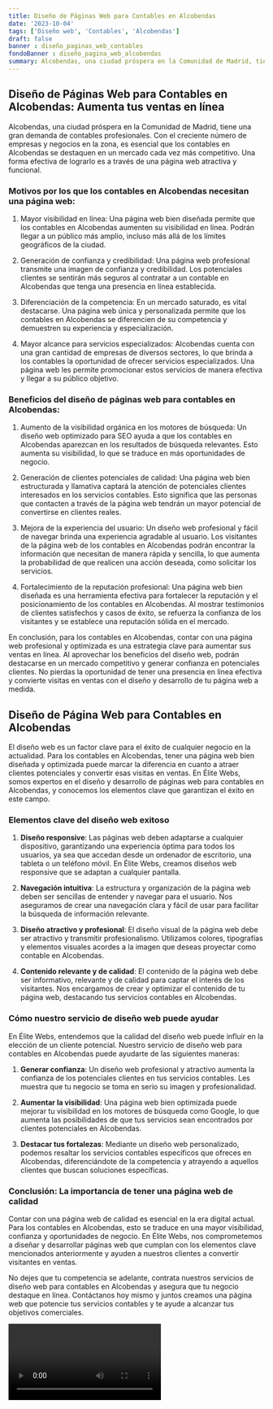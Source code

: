 ```yaml
---
title: Diseño de Páginas Web para Contables en Alcobendas
date: '2023-10-04'
tags: ['Diseño web', 'Contables', 'Alcobendas']
draft: false
banner : diseño_paginas_web_contables
fondoBanner : diseño_pagina_web_alcobendas
summary: Alcobendas, una ciudad próspera en la Comunidad de Madrid, tiene una gran demanda de contables profesionales. Con el creciente número de empresas y negocios en la zona, es esencial que los contables en Alcobendas se destaquen en un mercado cada vez más competitivo. Una forma efectiva de lograrlo es a través de una página web atractiva y funcional.
---
```


## Diseño de Páginas Web para Contables en Alcobendas: Aumenta tus ventas en línea

Alcobendas, una ciudad próspera en la Comunidad de Madrid, tiene una gran demanda de contables profesionales. Con el creciente número de empresas y negocios en la zona, es esencial que los contables en Alcobendas se destaquen en un mercado cada vez más competitivo. Una forma efectiva de lograrlo es a través de una página web atractiva y funcional.

### Motivos por los que los contables en Alcobendas necesitan una página web:

1. Mayor visibilidad en línea: Una página web bien diseñada permite que los contables en Alcobendas aumenten su visibilidad en línea. Podrán llegar a un público más amplio, incluso más allá de los límites geográficos de la ciudad.

2. Generación de confianza y credibilidad: Una página web profesional transmite una imagen de confianza y credibilidad. Los potenciales clientes se sentirán más seguros al contratar a un contable en Alcobendas que tenga una presencia en línea establecida.

3. Diferenciación de la competencia: En un mercado saturado, es vital destacarse. Una página web única y personalizada permite que los contables en Alcobendas se diferencien de su competencia y demuestren su experiencia y especialización.

4. Mayor alcance para servicios especializados: Alcobendas cuenta con una gran cantidad de empresas de diversos sectores, lo que brinda a los contables la oportunidad de ofrecer servicios especializados. Una página web les permite promocionar estos servicios de manera efectiva y llegar a su público objetivo.

### Beneficios del diseño de páginas web para contables en Alcobendas:

1. Aumento de la visibilidad orgánica en los motores de búsqueda: Un diseño web optimizado para SEO ayuda a que los contables en Alcobendas aparezcan en los resultados de búsqueda relevantes. Esto aumenta su visibilidad, lo que se traduce en más oportunidades de negocio.

2. Generación de clientes potenciales de calidad: Una página web bien estructurada y llamativa captará la atención de potenciales clientes interesados en los servicios contables. Esto significa que las personas que contacten a través de la página web tendrán un mayor potencial de convertirse en clientes reales.

3. Mejora de la experiencia del usuario: Un diseño web profesional y fácil de navegar brinda una experiencia agradable al usuario. Los visitantes de la página web de los contables en Alcobendas podrán encontrar la información que necesitan de manera rápida y sencilla, lo que aumenta la probabilidad de que realicen una acción deseada, como solicitar los servicios.

4. Fortalecimiento de la reputación profesional: Una página web bien diseñada es una herramienta efectiva para fortalecer la reputación y el posicionamiento de los contables en Alcobendas. Al mostrar testimonios de clientes satisfechos y casos de éxito, se refuerza la confianza de los visitantes y se establece una reputación sólida en el mercado.

En conclusión, para los contables en Alcobendas, contar con una página web profesional y optimizada es una estrategia clave para aumentar sus ventas en línea. Al aprovechar los beneficios del diseño web, podrán destacarse en un mercado competitivo y generar confianza en potenciales clientes. No pierdas la oportunidad de tener una presencia en línea efectiva y convierte visitas en ventas con el diseño y desarrollo de tu página web a medida.

<GifSeo />

<Cta />

## Diseño de Página Web para Contables en Alcobendas

El diseño web es un factor clave para el éxito de cualquier negocio en la actualidad. Para los contables en Alcobendas, tener una página web bien diseñada y optimizada puede marcar la diferencia en cuanto a atraer clientes potenciales y convertir esas visitas en ventas. En Élite Webs, somos expertos en el diseño y desarrollo de páginas web para contables en Alcobendas, y conocemos los elementos clave que garantizan el éxito en este campo.

### Elementos clave del diseño web exitoso

1. **Diseño responsive**: Las páginas web deben adaptarse a cualquier dispositivo, garantizando una experiencia óptima para todos los usuarios, ya sea que accedan desde un ordenador de escritorio, una tableta o un teléfono móvil. En Élite Webs, creamos diseños web responsive que se adaptan a cualquier pantalla.

2. **Navegación intuitiva**: La estructura y organización de la página web deben ser sencillas de entender y navegar para el usuario. Nos aseguramos de crear una navegación clara y fácil de usar para facilitar la búsqueda de información relevante.

3. **Diseño atractivo y profesional**: El diseño visual de la página web debe ser atractivo y transmitir profesionalismo. Utilizamos colores, tipografías y elementos visuales acordes a la imagen que deseas proyectar como contable en Alcobendas.

4. **Contenido relevante y de calidad**: El contenido de la página web debe ser informativo, relevante y de calidad para captar el interés de los visitantes. Nos encargamos de crear y optimizar el contenido de tu página web, destacando tus servicios contables en Alcobendas.

### Cómo nuestro servicio de diseño web puede ayudar

En Élite Webs, entendemos que la calidad del diseño web puede influir en la elección de un cliente potencial. Nuestro servicio de diseño web para contables en Alcobendas puede ayudarte de las siguientes maneras:

1. **Generar confianza**: Un diseño web profesional y atractivo aumenta la confianza de los potenciales clientes en tus servicios contables. Les muestra que tu negocio se toma en serio su imagen y profesionalidad.

2. **Aumentar la visibilidad**: Una página web bien optimizada puede mejorar tu visibilidad en los motores de búsqueda como Google, lo que aumenta las posibilidades de que tus servicios sean encontrados por clientes potenciales en Alcobendas.

3. **Destacar tus fortalezas**: Mediante un diseño web personalizado, podemos resaltar los servicios contables específicos que ofreces en Alcobendas, diferenciándote de la competencia y atrayendo a aquellos clientes que buscan soluciones específicas.

### Conclusión: La importancia de tener una página web de calidad

Contar con una página web de calidad es esencial en la era digital actual. Para los contables en Alcobendas, esto se traduce en una mayor visibilidad, confianza y oportunidades de negocio. En Élite Webs, nos comprometemos a diseñar y desarrollar páginas web que cumplan con los elementos clave mencionados anteriormente y ayuden a nuestros clientes a convertir visitantes en ventas.

No dejes que tu competencia se adelante, contrata nuestros servicios de diseño web para contables en Alcobendas y asegura que tu negocio destaque en línea. Contáctanos hoy mismo y juntos creamos una página web que potencie tus servicios contables y te ayude a alcanzar tus objetivos comerciales.

<Video />

<CtaBot job='Contables' city='Alcobendas'/>

<Gmaps query='Alcobendas+españa+maps' />
